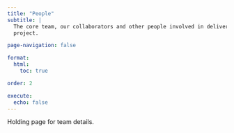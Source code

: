 ```yaml
---
title: "People"
subtitle: |
  The core team, our collaborators and other people involved in delivering the
  project.

page-navigation: false

format:
  html:
    toc: true

order: 2

execute: 
  echo: false
---
```


Holding page for team details.
